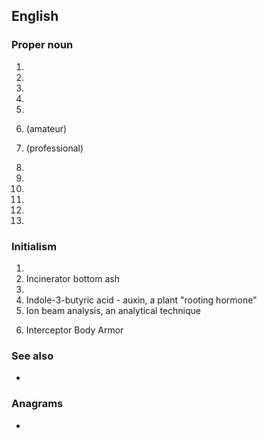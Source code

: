 {{also|iba|ība|-ība}}
==English==
{{wikipedia}}

===Proper noun===
{{en-proper noun}}

# {{init of|en|{{w|International Bartenders Association}}}}
# {{init of|en|{{w|InfiniBand Architecture}}}}
# {{init of|en|{{w|Institute of Business Administration}}}}
# {{init of|en|{{w|International Bank of Asia}}}}
# {{init of|en|{{w|International Bodyboarding Association}}}}
# {{init of|en|{{w|International Boxing Association}}}} (amateur)
# {{init of|en|{{w|International Boxing Association}}}} (professional)
# {{init of|en|{{w|International Bryozoology Association}}}}
# {{init of|en|{{1|international}} {{1|business}} {{1|alliance}}}}
# {{init of|en|{{w|Iron Butt Association}}}}
# {{init of|en|{{w|Israel Broadcasting Authority}}}}
# {{init of|en|{{w|International Basketball Association}}}}
# {{init of|en|{{w|International Bar Association}}}}

===Initialism===
{{rfc-header|Initialism}}
{{head|en|initialism}}

# {{w|Important Bird Area}}
# Incinerator bottom ash
# {{init of|en|{{w|Independent Broadcasting Authority}}}}
# Indole-3-butyric acid - auxin, a plant "rooting hormone"
# Ion beam analysis, an analytical technique
# {{lb|en|military|US}} Interceptor Body Armor

===See also===
* {{l|en|Iba}}

===Anagrams===
* {{anagrams|en|a=abi|ABI|AIB|Abi|B.I.A.|BIA|Bai|Bia|IAB|bai}}